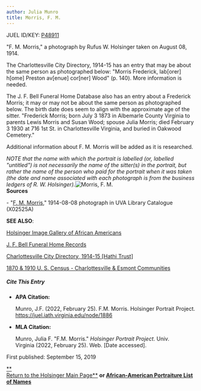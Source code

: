 ```yaml
---
author: Julia Munro
title: Morris, F. M.
---
```

JUEL ID/KEY: [P48911](http://juel.iath.virginia.edu/public_person?person=48911 "P48911")

"F. M. Morris," a photograph by Rufus W. Holsinger taken on August 08, 1914.

The Charlottesville City Directory, 1914-15 has an entry that may be about the same person as photographed below: "Morris Frederick, lab\[orer\] h\[ome\] Preston av\[enue\] cor\[ner\] Wood" (p. 140). More information is needed. 

The J. F. Bell Funeral Home Database also has an entry about a Frederick Morris; it may or may not be about the same person as photographed below. The birth date does seem to align with the approximate age of the sitter. "Frederick Morris; born July 3 1873 in Albemarle County Virginia to parents Lewis Morris and Susan Wood; spouse Julia Morris; died February 3 1930 at 716 1st St. in Charlottesville Virginia, and buried in Oakwood Cemetery."

Additional information about F. M. Morris will be added as it is researched.

_NOTE that the name with which the portrait is labelled (or, labelled "untitled") is not necessarily the name of the sitter(s) in the portrait, but rather the name of the person who paid for the portrait when it was taken (the date and name associated with each photograph is from the business ledgers of R. W. Holsinger)._![Morris, F. M. ](https://iiif.lib.virginia.edu/iiif/uva-lib:1042408/full/778,561/0/default.jpg "Morris, F. M. ")   
**Sources**

\- "[F. M. Morris](https://search.lib.virginia.edu/sources/images/items/uva-lib:1042408 "Morris, F. M. ")," 1914-08-08 photograph in UVA Library Catalogue (X02525A) 

**SEE ALSO**:

[Holsinger Image Gallery of African Americans](http://rwholsingerphotos.org/images.php "Holsinger Image Gallery of African Americans")

[J. F. Bell Funeral Home Records](http://www2.vcdh.virginia.edu/afam/raceandplace/perl_scripts/funeral_search.html "J. F. Bell Funeral Home Database")

[Charlottesville City Directory, 1914-15 \[Hathi Trust\]](https://catalog.hathitrust.org/Record/101954103 "Charlottesville City Directory, 1914-15") 

[1870 & 1910 U. S. Census - Charlottesville & Esmont Communities](http://www2.vcdh.virginia.edu/afam/raceandplace/census/search_both.html "1870 & 1910 U. S. Census: Charlottesville and Esmont Communities")

##### **Cite This Entry**

*   **APA Citation:**
    
    Munro, J.F. (2022, February 25). F.M. Morris. Holsinger Portrait Project. https://juel.iath.virginia.edu/node/1886
    
*   **MLA Citation:**
    
    Munro, Julia F. "F.M. Morris." _Holsinger Portrait Project_. Univ. Virginia (2022, February 25). Web. \[Date accessed\].
    

  
First published: September 15, 2019

[**  
Return to the Holsinger Main Page**](http://juel.iath.virginia.edu/node/980) **or [African-American Portraiture List of Names](http://juel.iath.virginia.edu/node/996)**